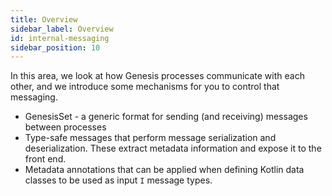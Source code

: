 ```yaml
---
title: Overview
sidebar_label: Overview
id: internal-messaging
sidebar_position: 10
---
```

In this area, we look at how Genesis processes communicate with each other, and we introduce some mechanisms for you to control that messaging.


- GenesisSet - a generic format for sending (and receiving) messages between processes
- Type-safe messages that perform message serialization and deserialization. These extract metadata information and expose it to the front end. 
- Metadata annotations that can be applied when defining Kotlin data classes to be used as input `I` message types. 

